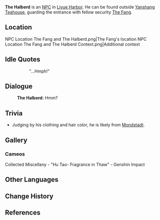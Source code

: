 {{Character Infobox
|image            = NPC The Halberd.png
|region           = Liyue
|affiliation      = Yanshang Teahouse
|title            = Security, Yanshang Teahouse
|type             = NPC
|voiceEN          = 
}}
'''The Halberd''' is an [[NPC]] in [[Liyue Harbor]]. He can be found outside [[Yanshang Teahouse]], guarding the entrance with fellow security [[The Fang]].

==Location==
<gallery>
NPC Location The Fang and The Halberd.png|The Fang's location
NPC Location The Fang and The Halberd Context.png|Additional context
</gallery>
<!--
==Profile==
detailed story/lore information goes here
''(To be added.)''

===Personality===
''(To be added.)''

===Appearance===
''(To be added.)''
-->
==Idle Quotes==
{{Dialogue start}}
:: {{A|VO The Halberd 01.ogg}} "...Hmph!"
{{Dialogue end}}

==Dialogue==
{{Dialogue start}}
:'''The Halberd:''' Hmm?
{{Dialogue end}}

==Trivia==
* Judging by his clothing and hair color, he is likely from [[Mondstadt]].

==Gallery==
===Cameos===
<gallery>
Collected Miscellany - "Hu Tao- Fragrance in Thaw" - Genshin Impact
</gallery>

==Other Languages==
{{Other Languages
|en      = The Halberd
|zhs     = 戟
|zhs_rm  = Jǐ
|zht     = 戟
|zht_rm  = Jǐ
|zh_tl   = 
|ja      = 戟
|ja_rm   = Geki{{Assumed}}
|ja_tl   = {{w|Ji (polearm)|Ji}}
|ko      = 극
|ko_rm   = Geuk
|ko_tl   = Polearm
|es      = Ji la alabarda
|es_tl   = Ji the Halberd
|fr      = Ji
|fr_tl   = Ji
|ru      = Алебарда Цзи
|ru_tl   = Ji the Halberd
|th      = The Halberd
|vi      = Ji
|vi_tl   = Ji
|de      = Ji die Hellebarde
|de_tl   = Ji the Halberd
|id      = Ji "The Halberd"
|id_tl   = Ji "The Halberd"
|pt      = Ji
|pt_tl   = Ji
|tr      = Baltalı Mızrak
|tr_tl   = 
|it      = Alabarda Ji
|it_tl   = Halberd Ji
}}

==Change History==
{{Change History|1.0}}

==References==
{{Reflist}}